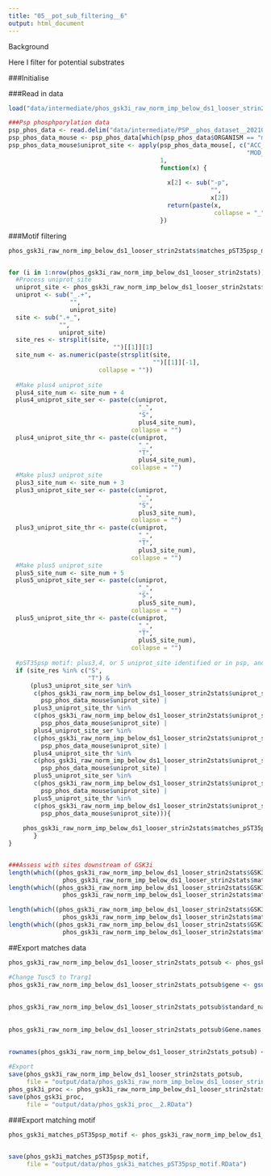 ```yaml
---
title: "05__pot_sub_filtering__6"
output: html_document
---
```





Background

Here I filter for potential substrates




###Initialise



###Read in data
```r
load("data/intermediate/phos_gsk3i_raw_norm_imp_below_ds1_looser_strin2stats__1.RData")

###Psp phosphporylation data
psp_phos_data <- read.delim("data/intermediate/PSP__phos_dataset__20210127")
psp_phos_data_mouse <- psp_phos_data[which(psp_phos_data$ORGANISM == "mouse"), ]
psp_phos_data_mouse$uniprot_site <- apply(psp_phos_data_mouse[, c("ACC_ID",
                                                                  "MOD_RSD")],
                                          1,
                                          function(x) {
                                            
                                            x[2] <- sub("-p",
                                                        "",
                                                        x[2])
                                            return(paste(x,
                                                         collapse = "_"))
                                          })
```

###Motif filtering
```r
phos_gsk3i_raw_norm_imp_below_ds1_looser_strin2stats$matches_pST35psp_motif <- FALSE


for (i in 1:nrow(phos_gsk3i_raw_norm_imp_below_ds1_looser_strin2stats)){
  #Process uniprot_site
  uniprot_site <- phos_gsk3i_raw_norm_imp_below_ds1_looser_strin2stats$uniprot_site[i]
  uniprot <- sub("_.+",
                 "",
                 uniprot_site)
  site <- sub(".+_",
              "",
              uniprot_site)
  site_res <- strsplit(site,
                             "")[[1]][1]
  site_num <- as.numeric(paste(strsplit(site,
                                        "")[[1]][-1],
                         collapse = ""))
  
  #Make plus4 uniprot_site
  plus4_site_num <- site_num + 4
  plus4_uniprot_site_ser <- paste(c(uniprot,
                                    "_",
                                    "S",
                                    plus4_site_num),
                                  collapse = "")
  plus4_uniprot_site_thr <- paste(c(uniprot,
                                    "_",
                                    "T",
                                    plus4_site_num),
                                  collapse = "")
  #Make plus3 uniprot_site
  plus3_site_num <- site_num + 3
  plus3_uniprot_site_ser <- paste(c(uniprot,
                                    "_",
                                    "S",
                                    plus3_site_num),
                                  collapse = "")
  plus3_uniprot_site_thr <- paste(c(uniprot,
                                    "_",
                                    "T",
                                    plus3_site_num),
                                  collapse = "")
  #Make plus5 uniprot_site
  plus5_site_num <- site_num + 5
  plus5_uniprot_site_ser <- paste(c(uniprot,
                                    "_",
                                    "S",
                                    plus5_site_num),
                                  collapse = "")
  plus5_uniprot_site_thr <- paste(c(uniprot,
                                    "_",
                                    "T",
                                    plus5_site_num),
                                  collapse = "")
  
  #pST35psp motif: plus3,4, or 5 uniprot_site identified or in psp, and S/T
  if (site_res %in% c("S",
                      "T") &
      (plus3_uniprot_site_ser %in%
       c(phos_gsk3i_raw_norm_imp_below_ds1_looser_strin2stats$uniprot_site,
         psp_phos_data_mouse$uniprot_site) |
       plus3_uniprot_site_thr %in%
       c(phos_gsk3i_raw_norm_imp_below_ds1_looser_strin2stats$uniprot_site,
         psp_phos_data_mouse$uniprot_site) |
       plus4_uniprot_site_ser %in%
       c(phos_gsk3i_raw_norm_imp_below_ds1_looser_strin2stats$uniprot_site,
         psp_phos_data_mouse$uniprot_site) |
       plus4_uniprot_site_thr %in%
       c(phos_gsk3i_raw_norm_imp_below_ds1_looser_strin2stats$uniprot_site,
         psp_phos_data_mouse$uniprot_site) |
       plus5_uniprot_site_ser %in%
       c(phos_gsk3i_raw_norm_imp_below_ds1_looser_strin2stats$uniprot_site,
         psp_phos_data_mouse$uniprot_site) |
       plus5_uniprot_site_thr %in%
       c(phos_gsk3i_raw_norm_imp_below_ds1_looser_strin2stats$uniprot_site,
         psp_phos_data_mouse$uniprot_site))){
    
    phos_gsk3i_raw_norm_imp_below_ds1_looser_strin2stats$matches_pST35psp_motif[i] <- TRUE
       }
}


###Assess with sites downstream of GSK3i
length(which((phos_gsk3i_raw_norm_imp_below_ds1_looser_strin2stats$GSK3i_up == TRUE) &
               phos_gsk3i_raw_norm_imp_below_ds1_looser_strin2stats$matches_pST4psp_motif == TRUE))
length(which((phos_gsk3i_raw_norm_imp_below_ds1_looser_strin2stats$GSK3i_down == TRUE) &
               phos_gsk3i_raw_norm_imp_below_ds1_looser_strin2stats$matches_pST4psp_motif == TRUE))

length(which((phos_gsk3i_raw_norm_imp_below_ds1_looser_strin2stats$GSK3i_up == TRUE) &
               phos_gsk3i_raw_norm_imp_below_ds1_looser_strin2stats$matches_pST35psp_motif == TRUE))
length(which((phos_gsk3i_raw_norm_imp_below_ds1_looser_strin2stats$GSK3i_down == TRUE) &
               phos_gsk3i_raw_norm_imp_below_ds1_looser_strin2stats$matches_pST35psp_motif == TRUE))
```



##Export matches data
```r
phos_gsk3i_raw_norm_imp_below_ds1_looser_strin2stats_potsub <- phos_gsk3i_raw_norm_imp_below_ds1_looser_strin2stats

#Change Tusc5 to Trarg1
phos_gsk3i_raw_norm_imp_below_ds1_looser_strin2stats_potsub$gene <- gsub("Tusc5",
                                                                         "Trarg1",
                                                                         phos_gsk3i_raw_norm_imp_below_ds1_looser_strin2stats_potsub$gene)
phos_gsk3i_raw_norm_imp_below_ds1_looser_strin2stats_potsub$standard_name <- gsub("Tusc5",
                                                                         "Trarg1",
                                                                         phos_gsk3i_raw_norm_imp_below_ds1_looser_strin2stats_potsub$standard_name)
phos_gsk3i_raw_norm_imp_below_ds1_looser_strin2stats_potsub$Gene.names <- gsub("Tusc5",
                                                                         "Trarg1",
                                                                         phos_gsk3i_raw_norm_imp_below_ds1_looser_strin2stats_potsub$Gene.names)
rownames(phos_gsk3i_raw_norm_imp_below_ds1_looser_strin2stats_potsub) <- phos_gsk3i_raw_norm_imp_below_ds1_looser_strin2stats_potsub$standard_name

#Export
save(phos_gsk3i_raw_norm_imp_below_ds1_looser_strin2stats_potsub,
     file = "output/data/phos_gsk3i_raw_norm_imp_below_ds1_looser_strin2stats_potsub__2.RData")
phos_gsk3i_proc <- phos_gsk3i_raw_norm_imp_below_ds1_looser_strin2stats_potsub
save(phos_gsk3i_proc,
     file = "output/data/phos_gsk3i_proc__2.RData")
```

###Export matching motif
```r
phos_gsk3i_matches_pST35psp_motif <- phos_gsk3i_raw_norm_imp_below_ds1_looser_strin2stats[, c("standard_name",
                                                                                 "matches_pST35psp_motif")]

save(phos_gsk3i_matches_pST35psp_motif,
     file = "output/data/phos_gsk3i_matches_pST35psp_motif.RData")
```




































































